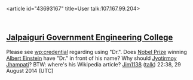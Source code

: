 <article id="43693167" title=User talk:107.167.99.204>
	<talkpage id="43693167" title="User talk:107.167.99.204">
==[[Jalpaiguri Government Engineering College]]==
Please see [[wp:credential]] regarding using &quot;Dr.&quot;. Does [[Nobel Prize]] winning [[Albert Einstein]] have &quot;Dr.&quot; in front of his name? Why should [[Jyotirmoy Jhampati]]? BTW: where's his Wikipedia article? [[User:Jim1138|Jim1138]] ([[User talk:Jim1138|talk]]) 22:38, 29 August 2014 (UTC)
	</talkpage>
</article>